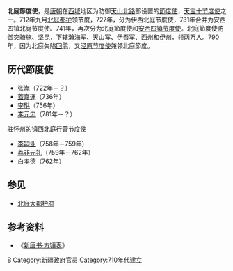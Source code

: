 '''北庭節度使'''，是[[唐朝|唐朝]]在[[西域|西域]]地区为防御[[天山北路|天山北路]]部设置的[[節度使|節度使]]，[[天宝十节度使|天宝十节度使]]之一。712年九月[[北庭都护府|北庭都护]]领节度，727年，分为伊西北庭节度使，731年合并为安西四镇北庭节度使。741年，再次分为北庭節度使和[[安西四镇节度使|安西四镇节度使]]。北庭節度使防御[[突骑施|突骑施]]、[[坚昆|坚昆]]，下辖瀚海军、天山军、伊吾军、[[西州|西州]]和[[伊州|伊州]]，领两万人。790年，因为北庭失陷[[回鹘|回鹘]]，又[[泾原节度使|泾原节度使]]兼领北庭節度。

==历代節度使==

*[[张嵩|张嵩]]（722年－？）
*[[蓋嘉運|蓋嘉運]]（736年）
*[[李珙|李珙]]（756年）
*[[曹令忠|李元忠]]（781年－？）
;驻怀州的镇西北庭行营节度使
*[[李嗣业|李嗣业]]（758年－759年）
*[[荔非元礼|荔非元礼]]（759年－762年）
*[[白孝德|白孝德]]（762年）

==参见==
*[[北庭大都护府|北庭大都护府]]

==参考资料==
*《[[s:新唐書/卷064|新唐书·方镇表]]》
{{唐朝藩镇节度使}}

[[Category:唐朝藩镇节度使|B]]
[[Category:新疆政府官员|Category:新疆政府官员]]
[[Category:710年代建立|Category:710年代建立]]
